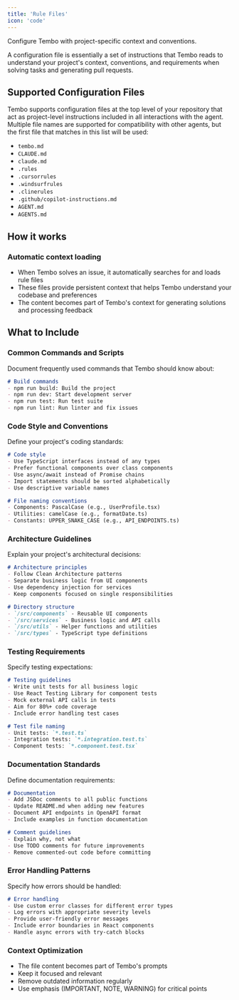 ```yaml
---
title: 'Rule Files'
icon: 'code'
---
```


Configure Tembo with project-specific context and conventions.

A configuration file is essentially a set of instructions that Tembo reads to understand your project's context, conventions, and requirements when solving tasks and generating pull requests.

## Supported Configuration Files

Tembo supports configuration files at the top level of your repository that act as project-level instructions included in all interactions with the agent. Multiple file names are supported for compatibility with other agents, but the first file that matches in this list will be used:

- `tembo.md`
- `CLAUDE.md`
- `claude.md`
- `.rules`
- `.cursorrules`
- `.windsurfrules`
- `.clinerules`
- `.github/copilot-instructions.md`
- `AGENT.md`
- `AGENTS.md`

## How it works

### Automatic context loading
- When Tembo solves an issue, it automatically searches for and loads rule files
- These files provide persistent context that helps Tembo understand your codebase and preferences
- The content becomes part of Tembo's context for generating solutions and processing feedback

## What to Include

### Common Commands and Scripts
Document frequently used commands that Tembo should know about:

```markdown
# Build commands
- npm run build: Build the project
- npm run dev: Start development server
- npm run test: Run test suite
- npm run lint: Run linter and fix issues
```

### Code Style and Conventions
Define your project's coding standards:

```markdown
# Code style
- Use TypeScript interfaces instead of any types
- Prefer functional components over class components
- Use async/await instead of Promise chains
- Import statements should be sorted alphabetically
- Use descriptive variable names

# File naming conventions
- Components: PascalCase (e.g., UserProfile.tsx)
- Utilities: camelCase (e.g., formatDate.ts)
- Constants: UPPER_SNAKE_CASE (e.g., API_ENDPOINTS.ts)
```

### Architecture Guidelines
Explain your project's architectural decisions:

```markdown
# Architecture principles
- Follow Clean Architecture patterns
- Separate business logic from UI components
- Use dependency injection for services
- Keep components focused on single responsibilities

# Directory structure
- `/src/components` - Reusable UI components
- `/src/services` - Business logic and API calls
- `/src/utils` - Helper functions and utilities
- `/src/types` - TypeScript type definitions
```

### Testing Requirements
Specify testing expectations:

```markdown
# Testing guidelines
- Write unit tests for all business logic
- Use React Testing Library for component tests
- Mock external API calls in tests
- Aim for 80%+ code coverage
- Include error handling test cases

# Test file naming
- Unit tests: `*.test.ts`
- Integration tests: `*.integration.test.ts`
- Component tests: `*.component.test.tsx`
```

### Documentation Standards
Define documentation requirements:

```markdown
# Documentation
- Add JSDoc comments to all public functions
- Update README.md when adding new features
- Document API endpoints in OpenAPI format
- Include examples in function documentation

# Comment guidelines
- Explain why, not what
- Use TODO comments for future improvements
- Remove commented-out code before committing
```

### Error Handling Patterns
Specify how errors should be handled:

```markdown
# Error handling
- Use custom error classes for different error types
- Log errors with appropriate severity levels
- Provide user-friendly error messages
- Include error boundaries in React components
- Handle async errors with try-catch blocks
```

### Context Optimization

- The file content becomes part of Tembo's prompts
- Keep it focused and relevant
- Remove outdated information regularly
- Use emphasis (IMPORTANT, NOTE, WARNING) for critical points

